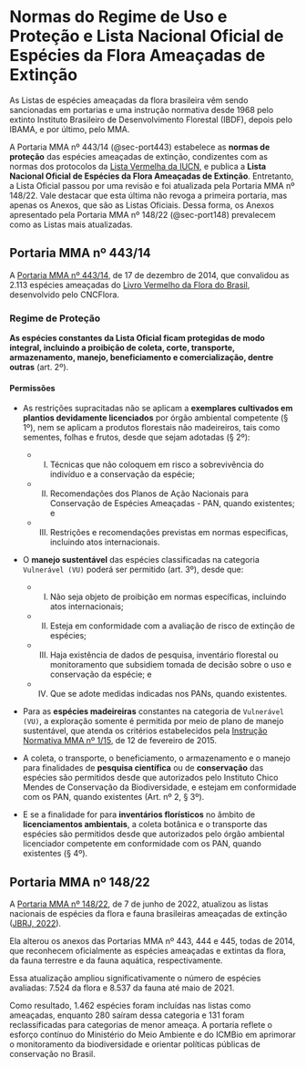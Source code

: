 # Normas do Regime de Uso e Proteção e Lista Nacional Oficial de Espécies da Flora Ameaçadas de Extinção

As Listas de espécies ameaçadas da flora brasileira vêm sendo sancionadas em portarias e uma instrução normativa desde 1968 pelo extinto Instituto Brasileiro de Desenvolvimento Florestal (IBDF), depois pelo IBAMA, e por último, pelo MMA. 

A Portaria MMA nº 443/14 (@sec-port443) estabelece as **normas de proteção** das espécies ameaçadas de extinção, condizentes com as normas dos protocolos da [Lista Vermelha da IUCN](https://www.iucnredlist.org/), e publica a **Lista Nacional Oficial de Espécies da Flora Ameaçadas de Extinção**. Entretanto, a Lista Oficial passou por uma revisão e foi atualizada pela Portaria MMA nº 148/22. Vale destacar que esta última não revoga a primeira portaria, mas apenas os Anexos, que são as Listas Oficiais. Dessa forma, os Anexos apresentado pela Portaria MMA nº 148/22 (@sec-port148) prevalecem como as Listas mais atualizadas.

## Portaria MMA nº 443/14 {#sec-port443}

A [Portaria MMA nº 443/14](https://pesquisa.in.gov.br/imprensa/jsp/visualiza/index.jsp?data=18/12/2014&jornal=1&pagina=110&totalArquivos=144), de 17 de dezembro de 2014, que convalidou as 2.113 espécies ameaçadas do [Livro Vermelho da Flora do Brasil](https://ckan.jbrj.gov.br/dataset/portaria_443/resource/1c77ec02-b490-4caa-83dc-33a418488c70), desenvolvido pelo CNCFlora.

### Regime de Proteção

**As espécies constantes da Lista Oficial ficam protegidas de modo integral, incluindo a proibição de coleta, corte, transporte, armazenamento, manejo, beneficiamento e comercialização, dentre outras** (art. 2º).

#### Permissões

- As restrições supracitadas não se aplicam a **exemplares cultivados em plantios devidamente licenciados** por órgão ambiental competente (§ 1º), nem se aplicam a produtos florestais não madeireiros, tais como sementes, folhas e frutos, desde que sejam adotadas (§ 2º):
    - (I) Técnicas que não coloquem em risco a sobrevivência do indivíduo e a conservação da espécie; 
    - (II) Recomendações dos Planos de Ação Nacionais para Conservação de Espécies Ameaçadas - PAN, quando existentes; e 
    - (III) Restrições e recomendações previstas em normas especificas, incluindo atos internacionais. 

- O **manejo sustentável** das espécies classificadas na categoria `Vulnerável (VU)` poderá ser permitido (art. 3º), desde que:
    - (I) Não seja objeto de proibição em normas específicas, incluindo atos internacionais; 
    - (II) Esteja em conformidade com a avaliação de risco de extinção de espécies;
    - (III) Haja existência de dados de pesquisa, inventário florestal ou monitoramento que subsidiem tomada de decisão sobre o uso e conservação da espécie; e 
    - (IV) Que se adote medidas indicadas nos PANs, quando existentes.

- Para as **espécies madeireiras** constantes na categoria de `Vulnerável (VU)`, a exploração somente é permitida por meio de plano de manejo sustentável, que atenda os critérios estabelecidos pela [Instrução Normativa MMA nº 1/15](https://pesquisa.in.gov.br/imprensa/jsp/visualiza/index.jsp?data=13/02/2015&jornal=1&pagina=67&totalArquivos=304), de 12 de fevereiro de 2015.

- A coleta, o transporte, o beneficiamento, o armazenamento e o manejo para finalidades de **pesquisa científica** ou de **conservação** das espécies são permitidos desde que autorizados pelo Instituto Chico Mendes de Conservação da Biodiversidade, e estejam em conformidade com os PAN, quando existentes (Art. nº 2, § 3º). 

- E se a finalidade for para **inventários florísticos** no âmbito de **licenciamentos ambientais**, a coleta botânica e o transporte das espécies são permitidos desde que autorizados pelo órgão ambiental licenciador competente em conformidade com os PAN, quando existentes (§ 4º).

## Portaria MMA nº 148/22 {#sec-port148}


​A [Portaria MMA nº 148/22](https://www.icmbio.gov.br/cepsul/images/stories/legislacao/Portaria/2020/P_mma_148_2022_altera_anexos_P_mma_443_444_445_2014_atualiza_especies_ameacadas_extincao.pdf), de 7 de junho de 2022, atualizou as listas nacionais de espécies da flora e fauna brasileiras ameaçadas de extinção ([JBRJ, 2022](https://www.gov.br/jbrj/pt-br/assuntos/noticias/ministerio-do-meio-ambiente-divulga-novas-listas-das-especies-ameacadas?utm_source=chatgpt.com
)).

Ela alterou os anexos das Portarias MMA nº 443, 444 e 445, todas de 2014, que reconhecem oficialmente as espécies ameaçadas e extintas da flora, da fauna terrestre e da fauna aquática, respectivamente. 

Essa atualização ampliou significativamente o número de espécies avaliadas: 7.524 da flora e 8.537 da fauna até maio de 2021. 

Como resultado, 1.462 espécies foram incluídas nas listas como ameaçadas, enquanto 280 saíram dessa categoria e 131 foram reclassificadas para categorias de menor ameaça. A portaria reflete o esforço contínuo do Ministério do Meio Ambiente e do ICMBio em aprimorar o monitoramento da biodiversidade e orientar políticas públicas de conservação no Brasil.
